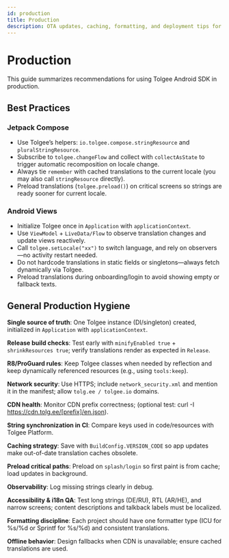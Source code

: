```yaml
---
id: production
title: Production
description: OTA updates, caching, formatting, and deployment tips for shipping to production.
---
```


# Production

This guide summarizes recommendations for using Tolgee Android SDK in production.

## Best Practices

### Jetpack Compose

- Use Tolgee’s helpers: `io.tolgee.compose.stringResource` and `pluralStringResource`.
- Subscribe to `tolgee.changeFlow` and collect with `collectAsState` to trigger automatic recomposition on locale change.
- Always tie `remember` with cached translations to the current locale (you may also call `stringResource` directly).
- Preload translations (`tolgee.preload()`) on critical screens so strings are ready sooner for current locale.

### Android Views

- Initialize Tolgee once in `Application` with `applicationContext`.
- Use `ViewModel` + `LiveData/Flow` to observe translation changes and update views reactively.
- Call `tolgee.setLocale("xx")` to switch language, and rely on observers—no activity restart needed.
- Do not hardcode translations in static fields or singletons—always fetch dynamically via Tolgee.
- Preload translations during onboarding/login to avoid showing empty or fallback texts.

## General Production Hygiene

**Single source of truth**: One Tolgee instance (DI/singleton) created, initialized in `Application` with `applicationContext`.

**Release build checks**: Test early with `minifyEnabled true` + `shrinkResources true`; verify translations render as expected in `Release`.

**R8/ProGuard rules**: Keep Tolgee classes when needed by reflection and keep dynamically referenced resources (e.g., using `tools:keep`).

**Network security**: Use HTTPS; include `network_security.xml` and mention it in the manifest; allow `tolg.ee / tolgee.io` domains.

**CDN health**: Monitor CDN prefix correctness; (optional test: curl -I https://cdn.tolg.ee/[prefix]/en.json).

**String synchronization in CI**: Compare keys used in code/resources with Tolgee Platform.

**Caching strategy**: Save with `BuildConfig.VERSION_CODE` so app updates make out-of-date translation caches obsolete.

**Preload critical paths**: Preload on `splash/login` so first paint is from cache; load updates in background.

**Observability**: Log missing strings clearly in debug.

**Accessibility & i18n QA**: Test long strings (DE/RU), RTL (AR/HE), and narrow screens; content descriptions and talkback labels must be localized.

**Formatting discipline**: Each project should have one formatter type (ICU for %s/%d or Sprintf for %s/%d) and consistent translations.

**Offline behavior**: Design fallbacks when CDN is unavailable; ensure cached translations are used.

